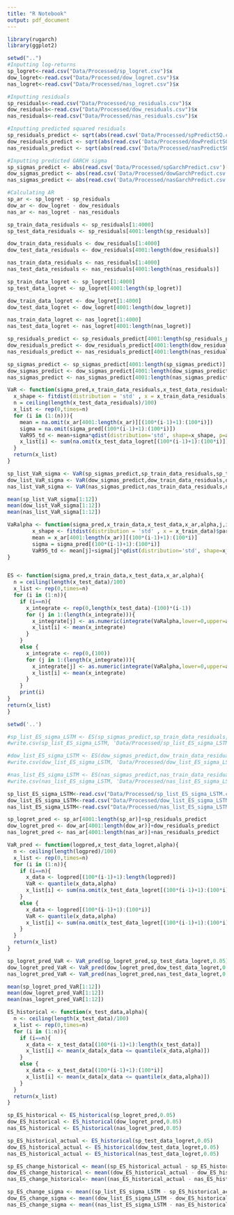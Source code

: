 ```yaml
---
title: "R Notebook"
output: pdf_document
---
```

```r
library(rugarch)
library(ggplot2)
```


```r
setwd("..")
#Inputting log-returns
sp_logret<-read.csv("Data/Processed/sp_logret.csv")$x
dow_logret<-read.csv("Data/Processed/dow_logret.csv")$x
nas_logret<-read.csv("Data/Processed/nas_logret.csv")$x

#Inputting residuals
sp_residuals<-read.csv("Data/Processed/sp_residuals.csv")$x
dow_residuals<-read.csv("Data/Processed/dow_residuals.csv")$x
nas_residuals<-read.csv("Data/Processed/nas_residuals.csv")$x

#Inputting predicted squared residuals
sp_residuals_predict <- sqrt(abs(read.csv('Data/Processed/spPredictSQ.csv')[2])$X0)
dow_residuals_predict <- sqrt(abs(read.csv('Data/Processed/dowPredictSQ.csv')[2])$X0)
nas_residuals_predict <- sqrt(abs(read.csv('Data/Processed/nasPredictSQ.csv')[2])$X0)

#Inputting predicted GARCH sigma
sp_sigmas_predict <- abs(read.csv('Data/Processed/spGarchPredict.csv')[2]$X0)
dow_sigmas_predict <- abs(read.csv('Data/Processed/dowGarchPredict.csv')[2]$X0)
nas_sigmas_predict <- abs(read.csv('Data/Processed/nasGarchPredict.csv')[2]$X0)

#Calculating AR
sp_ar <- sp_logret - sp_residuals
dow_ar <- dow_logret - dow_residuals
nas_ar <- nas_logret - nas_residuals
```

```r
sp_train_data_residuals <- sp_residuals[1:4000]
sp_test_data_residuals <- sp_residuals[4001:length(sp_residuals)]

dow_train_data_residuals <- dow_residuals[1:4000]
dow_test_data_residuals <- dow_residuals[4001:length(dow_residuals)]

nas_train_data_residuals <- nas_residuals[1:4000]
nas_test_data_residuals <- nas_residuals[4001:length(nas_residuals)]

sp_train_data_logret <- sp_logret[1:4000]
sp_test_data_logret <- sp_logret[4001:length(sp_logret)]

dow_train_data_logret <- dow_logret[1:4000]
dow_test_data_logret <- dow_logret[4001:length(dow_logret)]

nas_train_data_logret <- nas_logret[1:4000]
nas_test_data_logret <- nas_logret[4001:length(nas_logret)]

sp_residuals_predict <- sp_residuals_predict[4001:length(sp_residuals_predict)]
dow_residuals_predict <- dow_residuals_predict[4001:length(dow_residuals_predict)]
nas_residuals_predict <- nas_residuals_predict[4001:length(nas_residuals_predict)]

sp_sigmas_predict <- sp_sigmas_predict[4001:length(sp_sigmas_predict)]
dow_sigmas_predict <- dow_sigmas_predict[4001:length(dow_sigmas_predict)]
nas_sigmas_predict <- nas_sigmas_predict[4001:length(nas_sigmas_predict)]
```

```r
VaR <- function(sigma_pred,x_train_data_residuals,x_test_data_residuals,x_test_data_logret,x_ar,alpha){
  x_shape <- fitdist(distribution = 'std' , x = x_train_data_residuals)$pars[3]
  n = ceiling(length(x_test_data_residuals)/100)
  x_list <- rep(0,times=n)
  for (i in (1:(n))){
    mean = na.omit(x_ar[4001:length(x_ar)][(100*(i-1)+1):(100*i)])
    sigma = na.omit(sigma_pred[(100*(i-1)+1):(100*i)])
    VaR95_td <- mean+sigma*qdist(distribution='std', shape=x_shape, p=alpha)
    x_list[i] <- sum(na.omit(x_test_data_logret[(100*(i-1)+1):(100*i)]) < VaR95_td)
  }
  return(x_list)
}
```

```r
sp_list_VaR_sigma <- VaR(sp_sigmas_predict,sp_train_data_residuals,sp_test_data_residuals,sp_test_data_logret,sp_ar,0.05)
dow_list_VaR_sigma <- VaR(dow_sigmas_predict,dow_train_data_residuals,dow_test_data_residuals,dow_test_data_logret,dow_ar,0.05)
nas_list_VaR_sigma <- VaR(nas_sigmas_predict,nas_train_data_residuals,nas_test_data_residuals,nas_test_data_logret,nas_ar,0.05)

mean(sp_list_VaR_sigma[1:12])
mean(dow_list_VaR_sigma[1:12])
mean(nas_list_VaR_sigma[1:12])
```


```r
VaRalpha <- function(sigma_pred,x_train_data,x_test_data,x_ar,alpha,j,i){
        x_shape <- fitdist(distribution = 'std' , x = x_train_data)$pars[3]
        mean = x_ar[4001:length(x_ar)][(100*(i-1)+1):(100*i)]
        sigma = sigma_pred[(100*(i-1)+1):(100*i)]
        VaR95_td <- mean[j]+sigma[j]*qdist(distribution='std', shape=x_shape, p=alpha)
}


ES <- function(sigma_pred,x_train_data,x_test_data,x_ar,alpha){
  n = ceiling(length(x_test_data)/100)
  x_list <- rep(0,times=n)
  for (i in (1:n)){
    if (i==n){
      x_integrate <- rep(0,length(x_test_data)-(100)*(i-1))
      for (j in 1:(length(x_integrate))){
        x_integrate[j] <- as.numeric(integrate(VaRalpha,lower=0,upper=alpha,sigma_pred=sigma_pred,x_train_data=x_train_data,x_test_data=x_test_data,x_ar=x_ar,j=j,i=i)[1])
        x_list[i] <- mean(x_integrate)
      }
    } 
    else {
      x_integrate <- rep(0,(100))
      for (j in 1:(length(x_integrate))){
        x_integrate[j] <- as.numeric(integrate(VaRalpha,lower=0,upper=alpha,sigma_pred=sigma_pred,x_train_data=x_train_data,x_test_data=x_test_data,x_ar=x_ar, j=j, i=i)[1])/(alpha)
        x_list[i] <- mean(x_integrate)
      }
    }
    print(i)
}
return(x_list)
}
```

```r
setwd('..')

#sp_list_ES_sigma_LSTM <- ES(sp_sigmas_predict,sp_train_data_residuals,sp_test_data_residuals,sp_ar,0.05)
#write.csv(sp_list_ES_sigma_LSTM, 'Data/Processed/sp_list_ES_sigma_LSTM.csv', row.names=T)

#dow_list_ES_sigma_LSTM <- ES(dow_sigmas_predict,dow_train_data_residuals,dow_test_data_residuals,dow_ar,0.05)
#write.csv(dow_list_ES_sigma_LSTM, 'Data/Processed/dow_list_ES_sigma_LSTM.csv', row.names=T)

#nas_list_ES_sigma_LSTM <- ES(nas_sigmas_predict,nas_train_data_residuals,nas_test_data_residuals,dow_ar,0.05)
#write.csv(nas_list_ES_sigma_LSTM, 'Data/Processed/nas_list_ES_sigma_LSTM.csv', row.names=T)

sp_list_ES_sigma_LSTM<-read.csv("Data/Processed/sp_list_ES_sigma_LSTM.csv")$x
dow_list_ES_sigma_LSTM<-read.csv("Data/Processed/dow_list_ES_sigma_LSTM.csv")$x
nas_list_ES_sigma_LSTM<-read.csv("Data/Processed/nas_list_ES_sigma_LSTM.csv")$x
```
```r
sp_logret_pred <- sp_ar[4001:length(sp_ar)]+sp_residuals_predict
dow_logret_pred <- dow_ar[4001:length(dow_ar)]+dow_residuals_predict
nas_logret_pred <- nas_ar[4001:length(nas_ar)]+nas_residuals_predict
```

```r
VaR_pred <- function(logpred,x_test_data_logret,alpha){
  n <- ceiling(length(logpred)/100)
  x_list <- rep(0,times=n)
  for (i in (1:n)){
    if (i==n){
      x_data <- logpred[(100*(i-1)+1):length(logpred)]
      VaR <- quantile(x_data,alpha)
      x_list[i] <- sum(na.omit(x_test_data_logret[(100*(i-1)+1):(100*i)]) < VaR)
    } 
    else {
      x_data <- logpred[(100*(i-1)+1):(100*i)]
      VaR <- quantile(x_data,alpha)
      x_list[i] <- sum(na.omit(x_test_data_logret[(100*(i-1)+1):(100*i)]) < VaR)
    }
  }
  return(x_list)
}
```

```r
sp_logret_pred_VaR <- VaR_pred(sp_logret_pred,sp_test_data_logret,0.05)
dow_logret_pred_VaR <- VaR_pred(dow_logret_pred,dow_test_data_logret,0.05)
nas_logret_pred_VaR <- VaR_pred(nas_logret_pred,nas_test_data_logret,0.05)

mean(sp_logret_pred_VaR[1:12])
mean(dow_logret_pred_VaR[1:12])
mean(nas_logret_pred_VaR[1:12])
```


```r
ES_historical <- function(x_test_data,alpha){
  n <- ceiling(length(x_test_data)/100)
  x_list <- rep(0,times=n)
  for (i in (1:n)){
    if (i==n){
      x_data <- x_test_data[(100*(i-1)+1):length(x_test_data)]
      x_list[i] <- mean(x_data[x_data <= quantile(x_data,alpha)])
    } 
    else {
      x_data <- x_test_data[(100*(i-1)+1):(100*i)]
      x_list[i] <- mean(x_data[x_data <= quantile(x_data,alpha)])
    }
  }
  return(x_list)
}
```

```r
sp_ES_historical <- ES_historical(sp_logret_pred,0.05)
dow_ES_historical <- ES_historical(dow_logret_pred,0.05)
nas_ES_historical <- ES_historical(nas_logret_pred,0.05)

sp_ES_historical_actual <- ES_historical(sp_test_data_logret,0.05)
dow_ES_historical_actual <- ES_historical(dow_test_data_logret,0.05)
nas_ES_historical_actual <- ES_historical(nas_test_data_logret,0.05)

sp_ES_change_historical <- mean((sp_ES_historical_actual - sp_ES_historical)^2)
dow_ES_change_historical <- mean((dow_ES_historical_actual - dow_ES_historical)^2)
nas_ES_change_historical<- mean((nas_ES_historical_actual - nas_ES_historical)^2)
```

```r
sp_ES_change_sigma <- mean((sp_list_ES_sigma_LSTM - sp_ES_historical_actual)^2)
dow_ES_change_sigma <- mean((dow_list_ES_sigma_LSTM - dow_ES_historical_actual)^2)
nas_ES_change_sigma <- mean((nas_list_ES_sigma_LSTM - nas_ES_historical_actual)^2)
```

